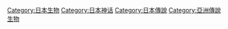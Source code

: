
{{Commonscat|Legendary creatures of Japan}}

[[Category:日本生物|Category:日本生物]]
[[Category:日本神话|Category:日本神话]]
[[Category:日本傳說|Category:日本傳說]]
[[Category:亞洲傳說生物|Category:亞洲傳說生物]]